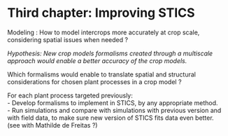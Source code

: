 # Third chapter: Improving STICS


Modeling : How to model intercrops more accurately at crop scale, considering spatial issues when needed ?  

*Hypothesis: New crop models formalisms created through a multiscale approach would enable a better accuracy of the crop models.*  

Which formalisms would enable to translate spatial and structural considerations for chosen plant processes in a crop model ?  


For each plant process targeted previously:  
- Develop formalisms to implement in STICS, by any appropriate method.  
- Run simulations and compare with simulations with previous version and with field data, to make sure new version of STICS fits data even better. (see with Mathilde de Freitas ?)  
 

 
